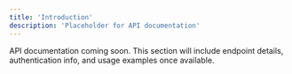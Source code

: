 ```yaml
---
title: 'Introduction'
description: 'Placeholder for API documentation'
---
```


<Note>
  API documentation coming soon. This section will include endpoint details, authentication info, and usage examples once available.
</Note>